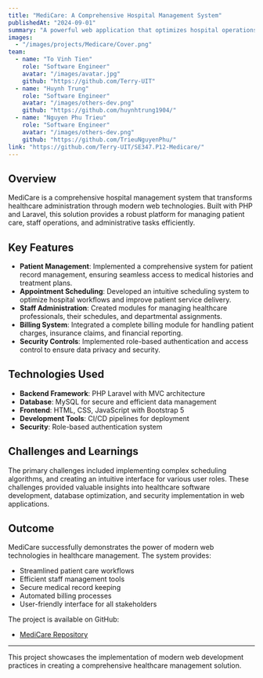 ```yaml
---
title: "MediCare: A Comprehensive Hospital Management System"
publishedAt: "2024-09-01"
summary: "A powerful web application that optimizes hospital operations by streamlining patient care, staff management, and administrative workflows using Laravel and MySQL."
images:
  - "/images/projects/Medicare/Cover.png"
team:
  - name: "To Vinh Tien"
    role: "Software Engineer"
    avatar: "/images/avatar.jpg"
    github: "https://github.com/Terry-UIT"
  - name: "Huynh Trung"
    role: "Software Engineer"
    avatar: "/images/others-dev.png"
    github: "https://github.com/huynhtrung1904/"
  - name: "Nguyen Phu Trieu"
    role: "Software Engineer"
    avatar: "/images/others-dev.png"
    github: "https://github.com/TrieuNguyenPhu/"
link: "https://github.com/Terry-UIT/SE347.P12-Medicare/"
---
```


## Overview

MediCare is a comprehensive hospital management system that transforms healthcare administration through modern web technologies. Built with PHP and Laravel, this solution provides a robust platform for managing patient care, staff operations, and administrative tasks efficiently.

## Key Features

- **Patient Management**: Implemented a comprehensive system for patient record management, ensuring seamless access to medical histories and treatment plans.
- **Appointment Scheduling**: Developed an intuitive scheduling system to optimize hospital workflows and improve patient service delivery.
- **Staff Administration**: Created modules for managing healthcare professionals, their schedules, and departmental assignments.
- **Billing System**: Integrated a complete billing module for handling patient charges, insurance claims, and financial reporting.
- **Security Controls**: Implemented role-based authentication and access control to ensure data privacy and security.

## Technologies Used

- **Backend Framework**: PHP Laravel with MVC architecture
- **Database**: MySQL for secure and efficient data management
- **Frontend**: HTML, CSS, JavaScript with Bootstrap 5
- **Development Tools**: CI/CD pipelines for deployment
- **Security**: Role-based authentication system

## Challenges and Learnings

The primary challenges included implementing complex scheduling algorithms, and creating an intuitive interface for various user roles. These challenges provided valuable insights into healthcare software development, database optimization, and security implementation in web applications.

## Outcome

MediCare successfully demonstrates the power of modern web technologies in healthcare management. The system provides:

- Streamlined patient care workflows
- Efficient staff management tools
- Secure medical record keeping
- Automated billing processes
- User-friendly interface for all stakeholders

The project is available on GitHub:
- [MediCare Repository](https://github.com/Terry-UIT/SE347.P12-Medicare/)

---

This project showcases the implementation of modern web development practices in creating a comprehensive healthcare management solution.